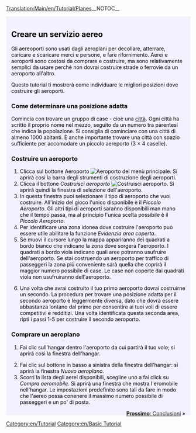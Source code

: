 {{it/Traduzione|Tutorial/Planes|85}}
[[Translation:Main/en/Tutorial/Planes]]__NOTOC__
{{en/Tabs|5|4
|Tutorial/It|1. Inizio<!--
-->|Tutorial/Autobus/It|2. Autobus<!--
-->|Tutorial/Treni/It|3. Treni<!--
-->|Tutorial/Aeroplani/It|4. Aeroplani<!--
-->|Tutorial/Conclusioni/It|5. Conclusioni}}
<div style="padding:.5em 1em 1em 1em; border-top:none; background-color:#f1f2fe; color:#000;">
{{Template:Tutorial/It}}
==Creare un servizio aereo==
Gli aereoporti sono usati dagli aeroplani per decollare, atterrare, caricare e scaricare merci e persone, e fare rifornimento. Aerei e aeroporti sono costosi da comprare e costruire, ma sono relativamente semplici da usare perché non dovrai costruire strade o ferrovie da un aeroporto all'altro.

Questo tutorial ti mostrerà come individuare le migliori posizioni dove costruire gli aeroporti.

{{en/Phototable|[[File:en/Airport s.png]]|Un piccolo aeroporto (3&times;4)|none}}

===Come determinare una posizione adatta===
Comincia con trovare un gruppo di case - cioè una [[Main/en/Towns|città]]. Ogni città ha scritto il proprio nome nel mezzo, seguito da un numero tra parentesi che indica la popolazione. Si consiglia di cominciare con una città di almeno 1000 abitanti. È anche importante trovare una città con spazio sufficiente per accomodare un piccolo aereporto (3 &times; 4 caselle).

===Costruire un aeroporto=== 
#Clicca sul bottone Aeroporto [[File:en/Manual html 1ae92703.png|Aeroporto]] del menù principale. Si aprirà cosi la barra degli strumenti di costruzione degli aeroporti.
#Clicca il bottone ''Costruisci aeroporto'' [[File:en/Build airport.png|Costruisci aeroporto]]. Si aprirà quindi la finestra di selezione dell'aeroporto.
#In questa finestra puoi selezionare il tipo di aeroporto che vuoi costruire. All'inizio del gioco l'unico disponibile è il ''Piccolo Aeroporto''. Gli altri tipi di aeroporti saranno disponibili man mano che il tempo passa, ma al principio l'unica scelta possibile è il ''Piccolo Aeroporto''.
#Per identificare una zona idonea dove costruire l'aeroporto può essere utile abilitare la funzione ''Evidenzia area coperta''.
#Se muovi il cursore lungo la mappa appariranno dei quadrati a bordo bianco che indicano la zona dove sorgerà l'aeroporto. I quadrati a bordo viola indicano quali aree potranno usufruire dell'aeroporto. Se stai costruendo un aeroporto per traffico di passeggeri la zona più conveniente sarà quella che coprirà il maggior numero possibile di case. Le case non coperte dai quadrati viola non usufruiranno dell'aeroporto.{{en/Phototable|[[File:en/Build-airport-3.png|400px]]|Una zona adatta alla costruzione di un aeroporto.|none|6=:}}

<ol start="6">
<li>Una volta che avrai costruito il tuo primo aeroporto dovrai costruirne un secondo. La procedura per trovare una posizione adatta per il secondo aeroporto è leggermente diversa, dato che dovrà essere abbastanza lontano dal primo per consentire ai tuoi voli di essere competitivi e redditizi. Una volta identificata questa seconda area, ripti i passi 1-5 per costruire il secondo aeroporto.
</ol>

===Comprare un aeroplano===
#Fai clic sull'hangar dentro l'aeroporto da cui partirà il tuo volo; si aprirà così la finestra dell'hangar. {{en/Phototable|[[File:en/Step1aircraft.png|550px]]|Finestra dell'hangar.|none|6=:}}
<ol start="2">
<li>Fai clic sul bottone in basso a sinistra della finestra dell'hangar: si aprirà la finestra ''Nuovo aeroplano''.
<li>Scorri la lista degli aerei disponibili, scegline uno a fai click su ''Compra aeromobile''. Si aprirà una finestra che mostra l'eromobile nell'hangar. Le impostazioni predefinite sono tali da fare in modo che l'aereo possa conenere il massimo numero possibile di passeggeri e un po' di posta.
</ol>
<span style="float: right">[[Main/it/Tutorial/Conclusioni|'''Prossimo''': Conclusioni]] &raquo;</span>
</div>
[[Category:en/Tutorial]]
[[Category:en/Basic Tutorial]]